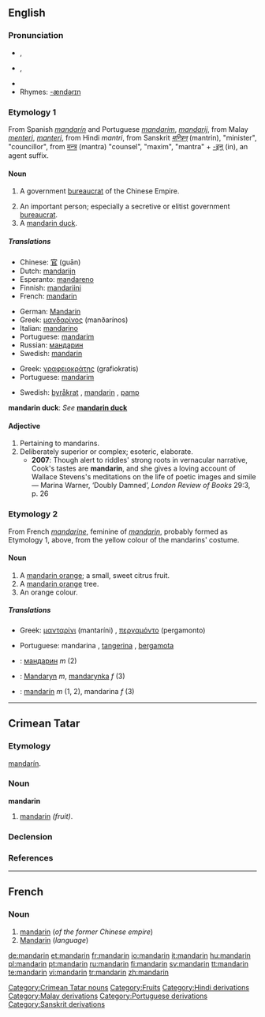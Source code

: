 {{see|Mandarin}}
{{wikipedia}}
==English==

===Pronunciation===
*{{a|UK}} {{IPA|/ˈmændərɪn/}}, {{SAMPA|/"m{nd@rIn/}}
*{{a|US}} {{IPA|/ˈmændərɪn/}}, {{SAMPA|/"m{nd@rIn/}}
*{{hyphenation|man|da|rin}}
*Rhymes: [[Rhymes:English:-ændərɪn|-ændərɪn]]

===Etymology 1===
From Spanish ''[[mandarín]]'' and Portuguese ''[[mandarim]]'', ''[[mandarij]]'', from Malay ''[[menteri]]'', ''[[manteri]]'', from Hindi ''mantri'', from Sanskrit ''[[मन्त्रिन्]]'' (mantrin), "minister", "councillor", from [[मन्त्र]] (mantra) "counsel", "maxim", "mantra" + [[-इन्]] (in), an agent suffix.

====Noun====
{{en-noun}}

# {{historical}} A government [[bureaucrat]] of the Chinese Empire.
# An important person; especially a secretive or elitist government [[bureaucrat]].
# A [[mandarin duck]].

=====Translations=====
{{trans-top|Chinese Imperial official}}
*Chinese: [[官]] (guān)
*Dutch: [[mandarijn]] {{m}}
*Esperanto: [[mandareno]]
*Finnish: [[mandariini]]
*French: [[mandarin#French|mandarin]] {{m}}
{{trans-mid}}
*German: [[Mandarin]] {{m}}
*Greek: [[μανδαρίνος]] (manðarínos) {{n}}
*Italian: [[mandarino]] {{m}}
*Portuguese: [[mandarim]] {{m}}
*Russian: [[мандарин]] {{m}}
*Swedish: [[mandarin#Swedish|mandarin]] {{c}}
{{trans-bottom}}

{{trans-top|important person, bureaucrat}}
*Greek: [[γραφειοκράτης]] (grafiokratis) {{m}}
*Portuguese: [[mandarim]] {{m}}
{{trans-mid}}
*Swedish: [[byråkrat]] {{c}}, [[mandarin#Swedish|mandarin]] {{c}}, [[pamp]] {{c}}
{{trans-bottom}}

'''mandarin duck''': ''See'' '''[[mandarin duck]]'''

====Adjective====
{{en-adj}}

# Pertaining to mandarins.
# Deliberately superior or complex; esoteric, elaborate.
#*'''2007''': Though alert to riddles' strong roots in vernacular narrative, Cook's tastes are '''mandarin''', and she gives a loving account of Wallace Stevens's meditations on the life of poetic images and simile — Marina Warner, ‘Doubly Damned’, ''London Review of Books'' 29:3, p. 26

===Etymology 2===
From French ''[[mandarine]]'', feminine of ''[[#French|mandarin]]'', probably formed as Etymology 1, above, from the yellow colour of the mandarins' costume.

====Noun====
{{en-noun}}

# A [[mandarin orange]]; a small, sweet citrus fruit.
# A [[mandarin orange]] tree.
# An orange colour.

=====Translations=====
{{trans-top|fruit}}
*Greek: [[μανταρίνι]] (mantaríni) {{n}}, [[περγαμόντο]] (pergamonto) {{n}}
{{trans-mid}}
*Portuguese: mandarina {{f}}, [[tangerina]] {{f}}, [[bergamota]] {{f}}
{{trans-bottom}}

<!--Remove this section once all of the translations below have been moved into the tables above.-->
{{checktrans-top}}
*{{ttbc|Bulgarian}}: [[мандарин]] ''m'' (2)
*{{ttbc|Polish}}: [[Mandaryn]] ''m'', [[mandarynka]] ''f'' (3)
*{{ttbc|Spanish}}: [[mandarín]] ''m'' (1, 2), mandarina ''f'' (3)
{{checktrans-bottom}}

----

==Crimean Tatar==

===Etymology===
{{S.|crh}} [[mandarín#Spanish|mandarín]].

===Noun===
'''mandarin'''

# [[mandarin]] ''(fruit)''.

===Declension===
{{crh-latin-noun|niñ|ge|ni|de|den}}

===References===
{{R:Useinov-Mireev 2002}}

[[Category:Crimean Tatar nouns]]

----

==French==

===Noun===
{{fr-noun|m}}

# [[mandarin#English|mandarin]] (''of the former Chinese empire'')
# [[Mandarin]] (''language'')

[[Category:Fruits]]
[[Category:Hindi derivations]]
[[Category:Malay derivations]]
[[Category:Portuguese derivations]]
[[Category:Sanskrit derivations]]

[[de:mandarin]]
[[et:mandarin]]
[[fr:mandarin]]
[[io:mandarin]]
[[it:mandarin]]
[[hu:mandarin]]
[[pl:mandarin]]
[[pt:mandarin]]
[[ru:mandarin]]
[[fi:mandarin]]
[[sv:mandarin]]
[[tt:mandarin]]
[[te:mandarin]]
[[vi:mandarin]]
[[tr:mandarin]]
[[zh:mandarin]]